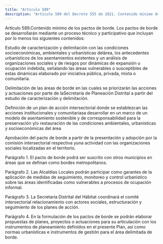 ```yaml
---
title: "Artículo 589"
description: "Artículo 589 del Decreto 555 de 2021. Contenido mínimo de los pactos de borde."
---
```


Artículo 589.Contenido mínimo de los pactos de borde. Los pactos de borde se desarrollarán mediante un proceso técnico y participativo que incluyan por lo menos los siguientes contenidos:
 
Estudio de caracterización y delimitación con las condiciones socioeconómicas, ambientales y urbanísticas delárea, los antecedentes urbanísticos de los asentamientos existentes y un análisis de organizaciones sociales y de riesgos por dinámicas de expansión u ocupación indebida, señalando las áreas vulnerables o susceptibles de estas dinámicas elaborado por iniciativa pública, privada, mixta o comunitaria.
 
Delimitación de las áreas de borde en las cuales se priorizarán las acciones y actuaciones por parte de laSecretaría de Planeación Distrital a partir del estudio de caracterización y delimitación.
 
Definición de un plan de acción intersectorial donde se establezcan las acciones institucionales y comunitariasa desarrollar en un marco de un modelo de asentamiento sostenible y de corresponsabilidad para la preservación y/o restauración de las condiciones ambientales, urbanísticas y socioeconómicas del área
 
Aprobación del pacto de borde a partir de la presentación y adopción por la comisión intersectorial respectiva yuna actividad con las organizaciones sociales localizadas en el territorio.
 
Parágrafo 1. El pacto de borde podrá ser suscrito con otros municipios en áreas que se definan como bordes metropolitanos.
 
Parágrafo 2. Las Alcaldías Locales podrán participar como garantes de la aplicación de medidas de seguimiento, monitoreo y control urbanístico sobre las áreas identificadas como vulnerables a procesos de ocupación informal.
 
Parágrafo 3. La Secretaría Distrital del Hábitat coordinará el comité intersectorial relacionamiento con actores sociales, estructuración y seguimiento de los planes de acción.
 
Parágrafo 4. En la formulación de los pactos de borde se podrán elaborar propuestas de planes, proyectos o actuaciones para su articulación con los instrumentos de planeamiento definidos en el presente Plan, así como normas urbanísticas e instrumentos de gestión para el área delimitada de borde.